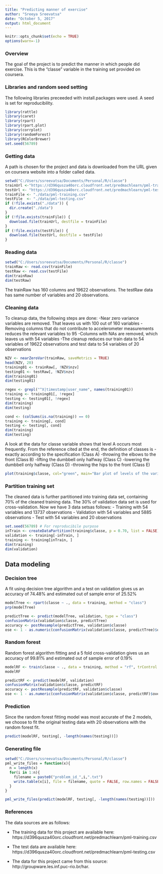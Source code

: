 ```yaml
---
title: "Predicting manner of exercise"
author: "Sreeya Sreevatsa"
date: "October 5, 2017"
output: html_document
---
```


```r
knitr::opts_chunk$set(echo = TRUE)
options(warn=-1)
```

### Overview

The goal of the project is to predict the manner in which people did exercise. This is the "classe" variable in the training set provided on coursera.

### Libraries and random seed setting

The following libraries preceeded with install.packages were used. A seed is set for reproducibility.
```r
library(rattle)
library(caret)
library(rpart)
library(rpart.plot)
library(corrplot)
library(randomForest)
library(RColorBrewer)
set.seed(56789)
```

### Getting data

A path is chosen for the project and data is downloaded from the URL given on coursera website into a folder called data.
```r
setwd("C:/Users/ssreevatsa/Documents/Personal/R/classe")
trainUrl <-"https://d396qusza40orc.cloudfront.net/predmachlearn/pml-training.csv"
testUrl <- "https://d396qusza40orc.cloudfront.net/predmachlearn/pml-testing.csv"
trainFile <- "./data/pml-training.csv"
testFile  <- "./data/pml-testing.csv"
if (!file.exists("./data")) {
  dir.create("./data")
}
if (!file.exists(trainFile)) {
  download.file(trainUrl, destfile = trainFile)
}
if (!file.exists(testFile)) {
  download.file(testUrl, destfile = testFile)
}
```

### Reading data

```r
setwd("C:/Users/ssreevatsa/Documents/Personal/R/classe")
trainRaw <- read.csv(trainFile)
testRaw <- read.csv(testFile)
dim(trainRaw)
dim(testRaw)
```
The trainRaw has 160 columns and 19622 observations. The testRaw data has same number of variables and 20 observations.

### Cleaning data

To cleanup data, the following steps are done:
-Near zero variance variables are removed. That leaves us with 100 out of 160 variables
-Removing columns that do not contribute to accelerometer measurements reduces the relevant variables to 95
-Columns with NAs are removed, which leaves us with 54 variables
-The cleanup reduces our train data to 54 variables of 19622 observations and test data to 54 variables of 20 observations

``` r
NZV <- nearZeroVar(trainRaw, saveMetrics = TRUE)
head(NZV, 20)
training01 <- trainRaw[, !NZV$nzv]
testing01 <- testRaw[, !NZV$nzv]
dim(training01)
dim(testing01)

regex <- grepl("^X|timestamp|user_name", names(training01))
training <- training01[, !regex]
testing <- testing01[, !regex]
dim(training)
dim(testing)

cond <- (colSums(is.na(training)) == 0)
training <- training[, cond]
testing <- testing[, cond]
dim(training)
dim(testing)
```

A look at the data for classe variable shows that level A occurs most frequently. From the reference cited at the end, the definition of classes is
-exactly according to the specification (Class A)
-throwing the elbows to the front (Class B)
-lifting the dumbbell only halfway (Class C)
-lowering the dumbbell only halfway (Class D)
-throwing the hips to the front (Class E)

```r
plot(training$classe, col="green", main="Bar plot of levels of the variable classe within the cleaned training data set", xlab="classe levels", ylab="Frequency")
```

### Partition training set

The cleaned data is further partitioned into training data set, containing 70% of the cleaned training data. The 30% of validation data set is used for cross-validation. Now we have 3 data setsas follows:
- Training with 54 variables and 13737 observations
- Validation with 54 variables and 5885 observations
- Test with 54 variables and 20 observations
``` r
set.seed(56789) # For reproducibile purpose
inTrain <- createDataPartition(training$classe, p = 0.70, list = FALSE)
validation <- training[-inTrain, ]
training <- training[inTrain, ]
dim(training)
dim(validation)
```

## Data modeling

### Decision tree

A fit using decision tree algorithm and a test on validation gives us an accuracy of 74.48% and estimated out of sample error of 25.52%

```r
modelTree <- rpart(classe ~ ., data = training, method = "class")
prp(modelTree)

predictTree <- predict(modelTree, validation, type = "class")
confusionMatrix(validation$classe, predictTree)
accuracy <- postResample(predictTree, validation$classe)
ose <- 1 - as.numeric(confusionMatrix(validation$classe, predictTree)$overall[1])
```

### Random forest

Random forest algorithm fitting and a 5 fold cross-validation gives us an accuracy of 99.81% and estimated out of sample error of 0.19%

```r
modelRF <- train(classe ~ ., data = training, method = "rf", trControl = trainControl(method = "cv", 5), ntree = 250)
modelRF

predictRF <- predict(modelRF, validation)
confusionMatrix(validation$classe, predictRF)
accuracy <- postResample(predictRF, validation$classe)
ose <- 1 - as.numeric(confusionMatrix(validation$classe, predictRF)$overall[1])
```

### Prediction

Since the random forest fitting model was most accurate of the 2 models, we choose to fit the original testing data with 20 observations with the random forest fit.

```r
predict(modelRF, testing[, -length(names(testing))])
```

### Generating file

```r
setwd("C:/Users/ssreevatsa/Documents/Personal/R/classe")
pml_write_files = function(x){
  n = length(x)
  for(i in 1:n){
    filename = paste0("problem_id_",i,".txt")
    write.table(x[i], file = filename, quote = FALSE, row.names = FALSE, col.names = FALSE)
  }
}

pml_write_files(predict(modelRF, testing[, -length(names(testing))]))
```

### References

The data sources are as follows:

* The training data for this project are available here: https://d396qusza40orc.cloudfront.net/predmachlearn/pml-training.csv

* The test data are available here: https://d396qusza40orc.cloudfront.net/predmachlearn/pml-testing.csv

* The data for this project came from this source: http://groupware.les.inf.puc-rio.br/har. 